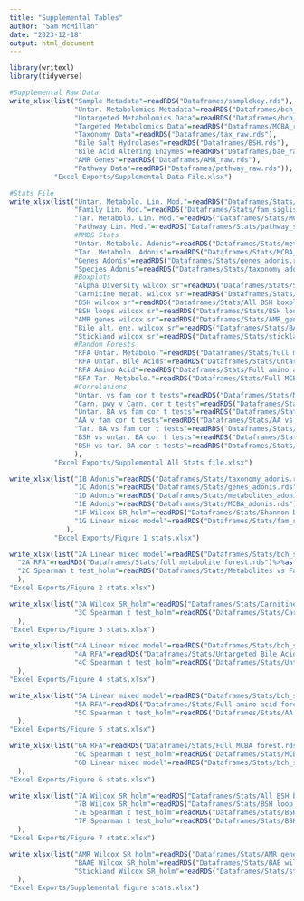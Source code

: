 ```yaml
---
title: "Supplemental Tables"
author: "Sam McMillan"
date: "2023-12-18"
output: html_document
---
```


```r
library(writexl)
library(tidyverse)
```


```r
#Supplemental Raw Data
write_xlsx(list("Sample Metadata"=readRDS("Dataframes/samplekey.rds"),
                "Untar. Metabolomics Metadata"=readRDS("Dataframes/bch_metadata.rds"),
                "Untargeted Metabolomics Data"=readRDS("Dataframes/bch_raw.rds"),
                "Targeted Metabolomics Data"=readRDS("Dataframes/MCBA_raw.rds"),
                "Taxonomy Data"=readRDS("Dataframes/tax_raw.rds"),
                "Bile Salt Hydrolases"=readRDS("Dataframes/BSH.rds"),
                "Bile Acid Altering Enzymes"=readRDS("Dataframes/bae_raw.rds"),
                "AMR Genes"=readRDS("Dataframes/AMR_raw.rds"),
                "Pathway Data"=readRDS("Dataframes/pathway_raw.rds")),
           "Excel Exports/Supplemental Data File.xlsx")

```

```r
#Stats File
write_xlsx(list("Untar. Metabolo. Lin. Mod."=readRDS("Dataframes/Stats/bch_siglist.rds"),
                "Family Lin. Mod."=readRDS("Dataframes/Stats/fam_siglist.rds"),
                "Tar. Metabolo. Lin. Mod."=readRDS("Dataframes/Stats/MCBA_siglist.rds"),
                "Pathway Lin. Mod."=readRDS("Dataframes/Stats/pathway_siglist.rds"),
                #NMDS Stats
                "Untar. Metabolo. Adonis"=readRDS("Dataframes/Stats/metabolites_adonis.rds"),
                "Tar. Metabolo. Adonis"=readRDS("Dataframes/Stats/MCBA_adonis.rds"),
                "Genes Adonis"=readRDS("Dataframes/Stats/genes_adonis.rds"),
                "Species Adonis"=readRDS("Dataframes/Stats/taxonomy_adonis.rds"),
                #Boxplots
                "Alpha Diversity wilcox sr"=readRDS("Dataframes/Stats/Shannon Diversity_Wilcox SR_holm.rds"),
                "Carnitine metab. wilcox sr"=readRDS("Dataframes/Stats/Carnitine metabolism_wilcox_signed_rank_holm.rds"),
                "BSH wilcox sr"=readRDS("Dataframes/Stats/All BSH boxplot wilcox signed rank holm.rds"),
                "BSH loops wilcox sr"=readRDS("Dataframes/Stats/BSH loop boxplot wilcox signed rank holm.rds"),
                "AMR genes wilcox sr"=readRDS("Dataframes/Stats/AMR_genes_wilcox_signedrank.rds"),
                "Bile alt. enz. wilcox sr"=readRDS("Dataframes/Stats/BAE wilcox signed rank holm.rds"),
                "Stickland wilcox sr"=readRDS("Dataframes/Stats/stickland wilcox sr holm.rds"),
                #Random Forests
                "RFA Untar. Metabolo."=readRDS("Dataframes/Stats/full metabolite forest.rds")%>%as.data.frame(),
                "RFA Untar. Bile Acids"=readRDS("Dataframes/Stats/Untargeted Bile Acid RFA.rds")%>%as.data.frame(),
                "RFA Amino Acid"=readRDS("Dataframes/Stats/Full amino acid forest.rds")%>%as.data.frame(),
                "RFA Tar. Metabolo."=readRDS("Dataframes/Stats/Full MCBA forest.rds")%>%as.data.frame(),
                #Correlations
                "Untar. vs fam cor t tests"=readRDS("Dataframes/Stats/Metabolites vs Family correlation t tests.rds")%>%as.data.frame(),
                "Carn. pwy v Carn. cor t tests"=readRDS("Dataframes/Stats/Carn metabolism vs Carn correlation t test holm.rds")%>%as.data.frame(),
                "Untar. BA vs fam cor t tests"=readRDS("Dataframes/Stats/Untargeted bile acids vs families spearman t test holm.rds")%>%as.data.frame(),
                "AA v fam cor t tests"=readRDS("Dataframes/Stats/AA vs Family correlation t test holm.rds")%>%as.data.frame(),
                "Tar. BA vs fam cor t tests"=readRDS("Dataframes/Stats/MCBA vs family spearman t test holm.rds")%>%as.data.frame(),
                "BSH vs untar. BA cor t tests"=readRDS("Dataframes/Stats/BSH vs BA spearman t test holm.rds")%>%as.data.frame(),
                "BSH vs tar. BA cor t tests"=readRDS("Dataframes/Stats/BSH vs MCBA spearman t test holm.rds")%>%as.data.frame()
                ),
           "Excel Exports/Supplemental All Stats file.xlsx")

write_xlsx(list("1B Adonis"=readRDS("Dataframes/Stats/taxonomy_adonis.rds"),
                "1C Adonis"=readRDS("Dataframes/Stats/genes_adonis.rds"),
                "1D Adonis"=readRDS("Dataframes/Stats/metabolites_adonis.rds"),
                "1E Adonis"=readRDS("Dataframes/Stats/MCBA_adonis.rds"),
                "1F Wilcox SR_holm"=readRDS("Dataframes/Stats/Shannon Diversity_Wilcox SR_holm.rds"),
                "1G Linear mixed model"=readRDS("Dataframes/Stats/fam_siglist.rds")
              ),
           "Excel Exports/Figure 1 stats.xlsx")

write_xlsx(list("2A Linear mixed model"=readRDS("Dataframes/Stats/bch_siglist.rds"),
  "2A RFA"=readRDS("Dataframes/Stats/full metabolite forest.rds")%>%as.data.frame(),
  "2C Spearman t test_holm"=readRDS("Dataframes/Stats/Metabolites vs Family correlation t tests.rds")%>%as.data.frame()
  ),
"Excel Exports/Figure 2 stats.xlsx")

write_xlsx(list("3A Wilcox SR_holm"=readRDS("Dataframes/Stats/Carnitine metabolism_wilcox_signed_rank_holm.rds"),
                "3C Spearman t test_holm"=readRDS("Dataframes/Stats/Carn metabolism vs Carn correlation t test holm.rds")%>%as.data.frame()
  ),
"Excel Exports/Figure 3 stats.xlsx")

write_xlsx(list("4A Linear mixed model"=readRDS("Dataframes/Stats/bch_siglist.rds"),
                "4A RFA"=readRDS("Dataframes/Stats/Untargeted Bile Acid RFA.rds")%>%as.data.frame(),
                "4C Spearman t test_holm"=readRDS("Dataframes/Stats/Untargeted bile acids vs families spearman t test holm.rds")%>%as.data.frame()
  ),
"Excel Exports/Figure 4 stats.xlsx")

write_xlsx(list("5A Linear mixed model"=readRDS("Dataframes/Stats/bch_siglist.rds"),
                "5A RFA"=readRDS("Dataframes/Stats/Full amino acid forest.rds")%>%as.data.frame(),
                "5C Spearman t test_holm"=readRDS("Dataframes/Stats/AA vs Family correlation t test holm.rds")%>%as.data.frame()
  ),
"Excel Exports/Figure 5 stats.xlsx")

write_xlsx(list("6A RFA"=readRDS("Dataframes/Stats/Full MCBA forest.rds")%>%as.data.frame(),
                "6C Spearman t test_holm"=readRDS("Dataframes/Stats/MCBA vs family spearman t test holm.rds")%>%as.data.frame(),
                "6D Linear mixed model"=readRDS("Dataframes/Stats/bch_siglist.rds")
  ),
"Excel Exports/Figure 6 stats.xlsx")

write_xlsx(list("7A Wilcox SR_holm"=readRDS("Dataframes/Stats/All BSH boxplot wilcox signed rank holm.rds"),
                "7B Wilcox SR_holm"=readRDS("Dataframes/Stats/BSH loop boxplot wilcox signed rank holm.rds"),
                "7E Spearman t test_holm"=readRDS("Dataframes/Stats/BSH vs BA spearman t test holm.rds")%>%as.data.frame(),
                "7F Spearman t test_holm"=readRDS("Dataframes/Stats/BSH vs MCBA spearman t test holm.rds")%>%as.data.frame()
  ),
"Excel Exports/Figure 7 stats.xlsx")

write_xlsx(list("AMR Wilcox SR_holm"=readRDS("Dataframes/Stats/AMR_genes_wilcox_signedrank.rds"),
                "BAAE Wilcox SR_holm"=readRDS("Dataframes/Stats/BAE wilcox signed rank holm.rds"),
                "Stickland Wilcox SR_holm"=readRDS("Dataframes/Stats/stickland wilcox sr holm.rds")
  ),
"Excel Exports/Supplemental figure stats.xlsx")


```

